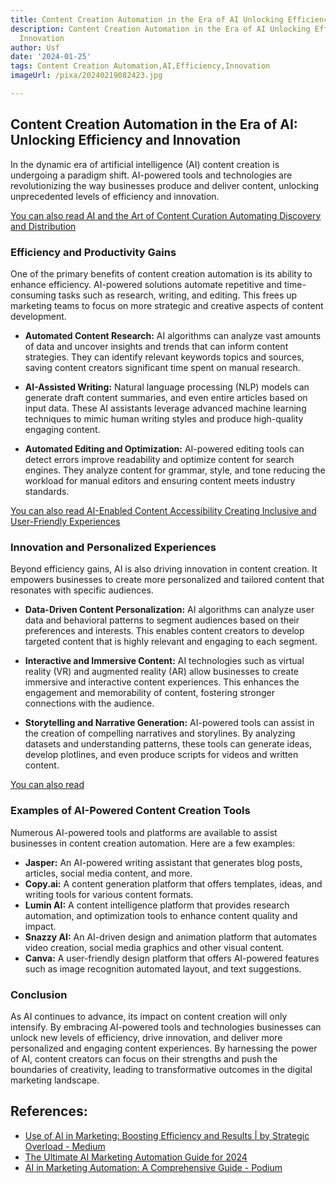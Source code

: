 ```yaml
---
title: Content Creation Automation in the Era of AI Unlocking Efficiency and Innovation
description: Content Creation Automation in the Era of AI Unlocking Efficiency and
  Innovation
author: Usf
date: '2024-01-25'
tags: Content Creation Automation,AI,Efficiency,Innovation
imageUrl: /pixa/20240219082423.jpg

---
```

## Content Creation Automation  in the Era of AI: Unlocking Efficiency and Innovation

In  the dynamic era  of artificial intelligence (AI) content creation  is undergoing a paradigm shift. AI-powered tools and  technologies are revolutionizing the way businesses produce and deliver content, unlocking unprecedented levels of efficiency and innovation.

[You can also read AI and the Art of Content Curation Automating Discovery and Distribution](AI%20and%20the%20Art%20of%20Content%20Curation%20Automating%20Discovery%20and%20Distribution)


### Efficiency  and Productivity Gains

One of the primary benefits of content  creation automation  is its ability to enhance efficiency. AI-powered solutions automate repetitive and time-consuming tasks such as research,  writing, and editing. This  frees up marketing teams to focus on more strategic and  creative aspects of  content development.

* **Automated Content  Research:** AI algorithms can analyze vast amounts of data and uncover insights and trends that can inform content strategies. They can identify relevant keywords topics and sources, saving content  creators significant time spent on manual research.

* **AI-Assisted Writing:** Natural language processing  (NLP) models can generate draft content summaries, and even entire articles based on  input data. These AI assistants leverage advanced machine learning techniques to mimic human writing styles and produce high-quality engaging content.

* **Automated Editing and Optimization:** AI-powered editing tools  can detect errors improve readability and optimize content for search  engines. They  analyze content for grammar, style, and tone reducing the workload for manual editors  and ensuring content meets industry standards.

[You can also read AI-Enabled  Content Accessibility Creating Inclusive and User-Friendly Experiences](AI-Enabled%20Content%20Accessibility%20Creating%20Inclusive%20and%20User-Friendly%20Experiences)


### Innovation and Personalized Experiences

Beyond efficiency gains, AI is  also driving innovation in content creation. It empowers businesses to create more personalized and tailored content that resonates  with  specific audiences.

* **Data-Driven Content Personalization:** AI algorithms  can analyze  user data and behavioral patterns  to segment audiences based on their preferences and interests.  This enables content creators to develop targeted content that is highly relevant and  engaging to each segment.

* **Interactive and  Immersive Content:** AI technologies such as  virtual reality (VR) and augmented reality (AR) allow businesses to create  immersive and interactive content experiences.  This enhances the engagement and memorability of content, fostering stronger connections with the audience.

* **Storytelling and Narrative Generation:** AI-powered tools can assist in the creation of compelling narratives  and storylines.  By analyzing datasets and understanding patterns, these tools can generate ideas, develop  plotlines, and even produce scripts  for  videos and written content.

[You can also read ]()


### Examples of AI-Powered Content Creation Tools

Numerous AI-powered tools and platforms are available to assist businesses in content creation automation.  Here  are a few examples:

* **Jasper:** An AI-powered  writing assistant that generates blog posts, articles, social media content, and more.
* **Copy.ai:**  A content generation platform that offers templates, ideas, and writing tools for various content formats.
* **Lumin AI:** A content intelligence platform that provides research automation, and optimization tools  to enhance content quality and  impact.
* **Snazzy AI:** An AI-driven design and animation platform that  automates video creation, social media graphics  and other visual content.
* **Canva:** A user-friendly design platform that offers AI-powered  features such as image recognition automated layout, and text suggestions.

### Conclusion

As AI  continues to advance, its impact on content creation  will  only intensify. By embracing AI-powered tools and technologies businesses  can unlock new levels of efficiency, drive innovation, and deliver more personalized and engaging content experiences. By harnessing the power of AI, content creators can focus on their strengths  and push the  boundaries of creativity, leading to transformative outcomes in  the digital  marketing landscape.

## References:
- [Use of AI in Marketing: Boosting Efficiency and Results | by Strategic Overload - Medium](https://medium.com/@strategicoverload/use-of-ai-in-marketing-boosting-efficiency-and-results-a04a1d675d33)
- [The Ultimate AI Marketing Automation Guide for 2024](https://influencermarketinghub.com/ai-marketing-automation/)
- [AI in Marketing Automation: A Comprehensive Guide - Podium](https://www.podium.com/article/ai-in-marketing-automation/)

